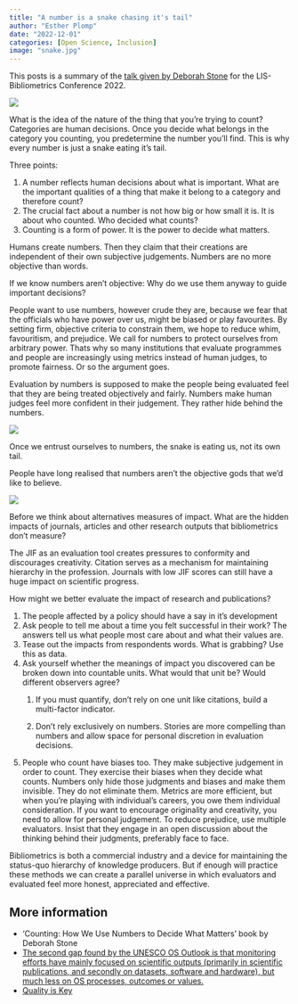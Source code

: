 ```yaml
---
title: "A number is a snake chasing it's tail"
author: "Esther Plomp"
date: "2022-12-01"
categories: [Open Science, Inclusion]
image: "snake.jpg"
---
```


This posts is a summary of the [talk given by Deborah Stone](https://doi.org/10.5281/zenodo.7308248) for the LIS-Bibliometrics Conference 2022.

![](images/paste-790D9D2B.png)

What is the idea of the nature of the thing that you're trying to count? Categories are human decisions. Once you decide what belongs in the category you counting, you predetermine the number you'll find. This is why every number is just a snake eating it's tail.

Three points:

1.  A number reflects human decisions about what is important. What are the important qualities of a thing that make it belong to a category and therefore count?
2.  The crucial fact about a number is not how big or how small it is. It is about who counted. Who decided what counts?
3.  Counting is a form of power. It is the power to decide what matters.

Humans create numbers. Then they claim that their creations are independent of their own subjective judgements. Numbers are no more objective than words.

If we know numbers aren't objective: Why do we use them anyway to guide important decisions?

People want to use numbers, however crude they are, because we fear that the officials who have power over us, might be biased or play favourites. By setting firm, objective criteria to constrain them, we hope to reduce whim, favouritism, and prejudice. We call for numbers to protect ourselves from arbitrary power. Thats why so many institutions that evaluate programmes and people are increasingly using metrics instead of human judges, to promote fairness. Or so the argument goes.

Evaluation by numbers is supposed to make the people being evaluated feel that they are being treated objectively and fairly. Numbers make human judges feel more confident in their judgement. They rather hide behind the numbers.

![](images/paste-E3641D7E.png)

Once we entrust ourselves to numbers, the snake is eating us, not its own tail.

People have long realised that numbers aren't the objective gods that we'd like to believe.

![](images/paste-DD23E882.png)

Before we think about alternatives measures of impact. What are the hidden impacts of journals, articles and other research outputs that bibliometrics don't measure?

The JIF as an evaluation tool creates pressures to conformity and discourages creativity. Citation serves as a mechanism for maintaining hierarchy in the profession. Journals with low JIF scores can still have a huge impact on scientific progress.

How might we better evaluate the impact of research and publications?

1.  The people affected by a policy should have a say in it's development
2.  Ask people to tell me about a time you felt successful in their work? The answers tell us what people most care about and what their values are.
3.  Tease out the impacts from respondents words. What is grabbing? Use this as data.
4.  Ask yourself whether the meanings of impact you discovered can be broken down into countable units. What would that unit be? Would different observers agree?
    1.  If you must quantify, don't rely on one unit like citations, build a multi-factor indicator.

    2.  Don't rely exclusively on numbers. Stories are more compelling than numbers and allow space for personal discretion in evaluation decisions.
5.  People who count have biases too. They make subjective judgement in order to count. They exercise their biases when they decide what counts. Numbers only hide those judgments and biases and make them invisible. They do not eliminate them. Metrics are more efficient, but when you're playing with individual's careers, you owe them individual consideration. If you want to encourage originality and creativity, you need to allow for personal judgement. To reduce prejudice, use multiple evaluators. Insist that they engage in an open discussion about the thinking behind their judgments, preferably face to face.

Bibliometrics is both a commercial industry and a device for maintaining the status-quo hierarchy of knowledge producers. But if enough will practice these methods we can create a parallel universe in which evaluators and evaluated feel more honest, appreciated and effective.

## More information

-   'Counting: How We Use Numbers to Decide What Matters' book by Deborah Stone
-   [The second gap found by the UNESCO OS Outlook is that monitoring efforts have mainly focused on scientific outputs (primarily in scientific publications, and secondly on datasets, software and hardware), but much less on OS processes, outcomes or values.](https://www.leidenmadtrics.nl/articles/the-unesco-open-science-outlook-there-is-progress-in-os-but-it-is-unequal)
-   [Quality is Key](https://openworking.wordpress.com/2021/09/01/quality-is-key/)
